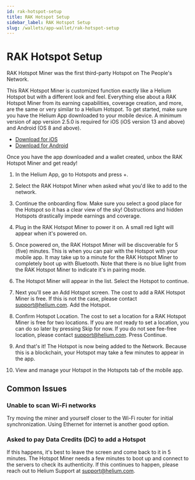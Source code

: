 ```yaml
---
id: rak-hotspot-setup
title: RAK Hotspot Setup
sidebar_label: RAK Hotspot Setup 
slug: /wallets/app-wallet/rak-hotspot-setup
---
```


# RAK Hotspot Setup

RAK Hotspot Miner was the first third-party Hotspot on The People's Network.

This RAK Hotspot Miner is customized function exactly like a Helium Hotspot but with a different look and feel. Everything else about a RAK Hotspot Miner from its earning capabilities, coverage creation, and more, are the same or very similar to a Helium Hotspot.
To get started, make sure you have the Helium App downloaded to your mobile device. A minimum version of app version 2.5.0 is required for iOS (iOS version 13 and above) and Android (OS 8 and above).
* [Download for iOS](https://apps.apple.com/us/app/helium-hotspot/id1450463605)
* [Download for Android](https://play.google.com/store/apps/details?id=com.helium.wallet&hl=en_US)

Once you have the app downloaded and a wallet created, unbox the RAK Hotspot Miner and get ready!

1. In the Helium App, go to Hotspots and press +.
 
2. Select the RAK Hotspot Miner when asked what you'd like to add to the network.
 
3. Continue the onboarding flow. Make sure you select a good place for the Hotspot so it has a clear view of the sky! Obstructions and hidden Hotspots drastically impede earnings and coverage.
 
4. Plug in the RAK Hotspot Miner to power it on. A small red light will appear when it's powered on.
 
5. Once powered on, the RAK Hotspot Miner will be discoverable for 5 (five) minutes. This is when you can pair with the Hotspot with your mobile app. It may take up to a minute for the RAK Hotspot Miner to completely boot up with Bluetooth.
Note that there is no blue light from the RAK Hotspot Miner to indicate it's in pairing mode.
 
6. The Hotspot Miner will appear in the list. Select the Hotspot to continue.
 
7. Next you'll see an Add Hotspot screen. The cost to add a RAK Hotspot Miner is free. If this is not the case, please contact support@helium.com. Add the Hotspot.
 
 
8. Confirm Hotspot Location. The cost to set a location for a RAK Hotspot Miner is free for two locations. If you are not ready to set a location, you can do so later by pressing Skip for now. If you do not see fee-free location, please contact support@helium.com. Press Continue.
9. And that's it! The Hotspot is now being added to the Network. Because this is a blockchain, your Hotspot may take a few minutes to appear in the app.
10. View and manage your Hotspot in the Hotspots tab of the mobile app.
 
## Common Issues
### Unable to scan Wi-Fi networks
Try moving the miner and yourself closer to the Wi-Fi router for initial synchronization. Using Ethernet for internet is another good option.
### Asked to pay Data Credits (DC) to add a Hotspot
If this happens, it's best to leave the screen and come back to it in 5 minutes. The Hotspot Miner needs a few minutes to boot up and connect to the servers to check its authenticity. If this continues to happen, please reach out to Helium Support at support@helium.com.



